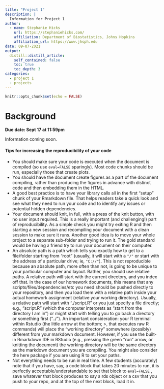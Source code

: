 ```yaml
---
title: "Project 1"
description: |
  Information for Project 1
author:
  - name: Stephanie Hicks
    url: https://stephaniehicks.com/
    affiliation: Department of Biostatistics, Johns Hopkins
    affiliation_url: https://www.jhsph.edu
date: 09-07-2021
output:
  distill::distill_article:
    self_contained: false
    toc: true
    toc_depth: 3
categories:
  - project 1
  - projects
---
```


```r
knitr::opts_chunk$set(echo = FALSE)
```

# Background

**Due date: Sept 17 at 11:59pm**

Information coming soon.

#### Tips for increasing the reproducibility of your code 

- You should make sure your code is executed when the document is compiled (so use `eval=FALSE`  sparingly). Most code chunks should be run, especially those that create plots.
- You should have the document create figures as a part of the document compiling, rather than producing the figures in advance with distinct code and then embedding them in the HTML.
- A good best practice is to have your library calls all in the first "setup" chunk of your Rmarkdown file. That helps readers take a quick look and see what they need to run your code and to identify any issues or potential hidden dependencies.
- Your document should knit, in full, with a press of the knit button, with no user input required. This is a really important (and challenging!) part of reproducibility. As a simple check you might try exiting R and then starting a new session and recompiling your document with a clean session to make sure it runs. Another good idea is to move your whole project to a separate sub-folder and trying to run it. The gold standard would be having a friend try to run your document on their computer.
- An absolute path is a path which tells you exactly how to get to a file/folder starting from "root" (usually, it will start with a `"/"` or start with the address of a particular drive; ie, `"C://"`). This is not reproducible because an absolute path, more often than not, is going to be unique to your particular computer and layout. Rather, you should use relative paths. A relative path will start with the current directory, and you index off that. In the case of our homework documents, this means that any scripts/files/dependencies/etc you need should be pushed directly to your repository, and then you load them with a relative path inside your actual homework assignment (relative your working directory). Usually, a relative path will start with "./script.R" or you just specify a file directly; e.g., "script.R" (which the computer interprets as "start from the directory I am in") or might start with telling you to go back a directory or something first ("../"). An important consideration: your R terminal within Rstudio (the little arrow at the bottom; >, that executes raw R commands) will place the "working directory" somewhere (possibly) different from your markdown document. However, if you use the built-in Rmarkdown IDE in RStudio (e.g., pressing the green "run" arrow, or knitting the document) the working directory will be the same directory as the markdown document you are compiling. You might also consider the here package if you are using R to set your paths.
- Not everything needs to be run in real time. A few students (accurately) note that if you have, say, a code block that takes 20 minutes to run, it is perfectly acceptable/understandable to set that block to `eval=FALSE` , save whatever that block produces to say a rds object or a csv that you push to your repo, and at the top of the next block, load it in.
